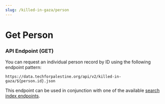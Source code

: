 ```yaml
---
slug: /killed-in-gaza/person
---
```


# Get Person


<KilledPersonSearchResult />

### API Endpoint (GET)

You can request an individual person record by ID using the following endpoint pattern:

```
https://data.techforpalestine.org/api/v2/killed-in-gaza/${person.id}.json
```

This endpoint can be used in conjunction with one of the available [search index endpoints](/docs/killed-in-gaza/indexes/).
